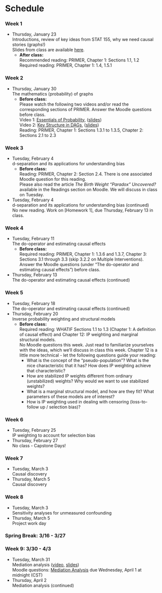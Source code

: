 # Schedule {-}

### Week 1 {-}

- Thursday, January 23    
    Introductions, review of key ideas from STAT 155, why we need causal stories (graphs!)    
    Slides from class are available [here](https://docs.google.com/presentation/d/1SNGxtjUwv4T-hDY7fgamMCF0I5-WpzOv6G1jRzw3QhA/edit?usp=sharing).
    - **After class:**    
        Recommended reading: PRIMER, Chapter 1: Sections 1.1, 1.2    
        Required reading: PRIMER, Chapter 1: 1.4, 1.5.1

### Week 2 {-}

- Thursday, January 30    
    The mathematics (probability) of graphs
    - **Before class:**    
        Please watch the following two videos and/or read the corresponding sections of PRIMER. Answer the Moodle questions before class.    
        Video 1: [Essentials of Probability](https://youtu.be/acofPsJDq5Y), ([slides](https://drive.google.com/file/d/1D8abGhrW99kbrlrMeLi3yogfpXwMmBc7/view?usp=sharing))    
        Video 2: [Key Structure in DAGs](https://youtu.be/Mh4G4QgrzYs), ([slides](https://drive.google.com/file/d/1F2hHqMOzyABQ7RH7owUdutWGrsdCR1qu/view?usp=sharing))    
        Reading: PRIMER, Chapter 1: Sections 1.3.1 to 1.3.5, Chapter 2: Sections 2.1 to 2.3

### Week 3 {-}

- Tuesday, February 4    
    d-separation and its applications for understanding bias
    - **Before class:**    
        Reading: PRIMER, Chapter 2: Section 2.4. There is one associated Moodle question for this reading.    
        Please also read the article *The Birth Weight "Paradox" Uncovered?* available in the Readings section on Moodle. We will discuss in class on Tuesday.
- Tuesday, February 4    
    d-separation and its applications for understanding bias (continued)    
    No new reading. Work on [Homework 1], due Thursday, February 13 in class.


### Week 4 {-}

- Tuesday, February 11    
    The do-operator and estimating causal effects    
    - **Before class:**    
        Required reading: PRIMER, Chapter 1: 1.3.6 and 1.3.7, Chapter 3: Sections 3.1 through 3.3 (skip 3.2.2 on Multiple Interventions). Answer the Moodle questions (under "The do-operator and estimating causal effects") before class.
- Thursday, February 13    
    The do-operator and estimating causal effects (continued)


### Week 5 {-}

- Tuesday, February 18    
    The do-operator and estimating causal effects (continued)
- Thursday, February 20    
    Inverse probability weighting and structural models    
    - **Before class:**    
        Required reading: WHATIF Sections 1.1 to 1.3 (Chapter 1: A definition of causal effect) and Chapter 12: IP weighting and marginal structural models.    
        No Moodle questions this week. Just read to familiarize yourselves with the ideas, which we'll discuss in class this week. Chapter 12 is a little more technical - let the following questions guide your reading:    
        - What is the concept of the "pseudo-population"? What is the nice characteristic that it has? How does IP weighting achieve that characteristic?
        - How are stabilized IP weights different from ordinary (unstabilized) weights? Why would we want to use stabilized weights?
        - What is a marginal structural model, and how are they fit? What parameters of these models are of interest?
        - How is IP weighting used in dealing with censoring (loss-to-follow up / selection bias)?

### Week 6 {-}

- Tuesday, February 25    
    IP weighting to account for selection bias
- Thursday, February 27    
    No class - Capstone Days!


### Week 7 {-}

- Tuesday, March 3    
    Causal discovery
- Thursday, March 5    
    Causal discovery


### Week 8 {-}

- Tuesday, March 3    
    Sensitivity analyses for unmeasured confounding
- Thursday, March 5    
    Project work day

### Spring Break: 3/16 - 3/27 {-}

### Week 9: 3/30 - 4/3 {-}

- Tuesday, March 31    
    Mediation analysis ([video](https://youtu.be/hP409M9zYyA), [slides](https://drive.google.com/file/d/17TenllqG_RMJ-vDFsRcmCXw6HWZyAjl4/view?usp=sharing))    
    Moodle questions: [Mediation Analysis](https://moodle.macalester.edu/mod/quiz/view.php?id=36874) due Wednesday, April 1 at midnight (CST)
- Thursday, April 2    
    Mediation analysis (continued)




